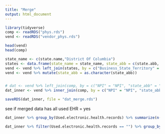 ```yaml
---
title: "Merge"
output: html_document
---
```



```r
library(tidyverse)
comp <- readRDS("phys.rds")
vend <- readRDS("vendor_phys.rds")

head(vend)
head(comp)

state_name <- c(state.name,"District Of Columbia")
states <- data.frame(state_name = state_name, state_abb = c(state.abb, "DC"))
vend <- vend %>% left_join(states, by = c("Business_State_Territory" = "state_name")) 
vend <- vend %>% mutate(state_abb = as.character(state_abb))


# dat <- vend %>% left_join(comp, by = c("NPI" = "NPI", "state_abb" = "State", "ZIP" = "zip"))
dat_inner <- vend %>% inner_join(comp, by = c("NPI" = "NPI", "state_abb" = "State", "ZIP" = "zip"))

saveRDS(dat_inner, file = "dat_merge.rds")


```

see if merged data has all used EHR = yes
```r
dat_inner %>% group_by(Used.electronic.health.records) %>% summarize(n())

dat_inner %>% filter(Used.electronic.health.records == "") %>% group_by(NPI) %>% summarize(n())
```



